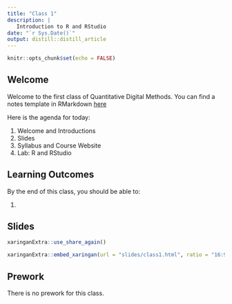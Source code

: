 ```yaml
---
title: "Class 1"
description: |
   Introduction to R and RStudio
date: "`r Sys.Date()`"
output: distill::distill_article
---
```


```r
knitr::opts_chunk$set(echo = FALSE)
```


## Welcome  

Welcome to the first class of Quantitative Digital Methods. You can find a notes template in RMarkdown [here](resources/notes_template.Rmd)

Here is the agenda for today:

1. Welcome and Introductions
2. Slides 
3. Syllabus and Course Website
4. Lab: R and RStudio

## Learning Outcomes

By the end of this class, you should be able to:

1. 

## Slides

```r
xaringanExtra::use_share_again()
```

```r
xaringanExtra::embed_xaringan(url = "slides/class1.html", ratio = "16:9")
```

## Prework

There is no prework for this class. 




